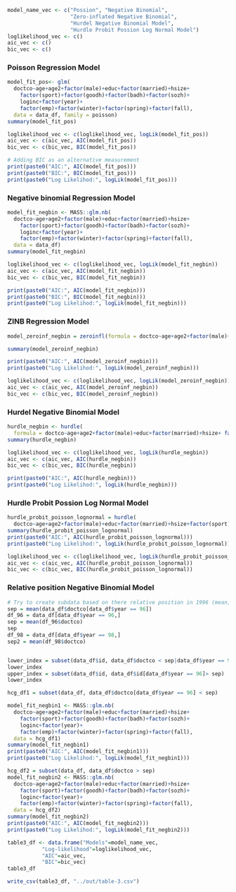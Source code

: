 ```r
model_name_vec <- c("Possion", "Negative Binomial", 
                    "Zero-inflated Negative Binomial", 
                    "Hurdel Negative Binomial Model", 
                    "Hurdle Probit Possion Log Normal Model")
loglikelihood_vec <- c()
aic_vec <- c()
bic_vec <- c()
```

### Poisson Regression Model

```r
model_fit_pos<- glm(
  doctco~age+age2+factor(male)+educ+factor(married)+hsize+
    factor(sport)+factor(goodh)+factor(badh)+factor(sozh)+
    loginc+factor(year)+
    factor(emp)+factor(winter)+factor(spring)+factor(fall), 
  data = data_df, family = poisson)
summary(model_fit_pos)
```
```r
loglikelihood_vec <- c(loglikelihood_vec, logLik(model_fit_pos))
aic_vec <- c(aic_vec, AIC(model_fit_pos))
bic_vec <- c(bic_vec, BIC(model_fit_pos))
```

```r
# Adding BIC as an alternative measurement 
print(paste0("AIC:", AIC(model_fit_pos)))
print(paste0("BIC:", BIC(model_fit_pos)))
print(paste0("Log Likelihod:", logLik(model_fit_pos)))
```

### Negative binomial Regression Model

```r
model_fit_negbin <- MASS::glm.nb(
  doctco~age+age2+factor(male)+educ+factor(married)+hsize+
    factor(sport)+factor(goodh)+factor(badh)+factor(sozh)+
    loginc+factor(year)+
    factor(emp)+factor(winter)+factor(spring)+factor(fall), 
  data = data_df)
summary(model_fit_negbin)
```
```r
loglikelihood_vec <- c(loglikelihood_vec, logLik(model_fit_negbin))
aic_vec <- c(aic_vec, AIC(model_fit_negbin))
bic_vec <- c(bic_vec, BIC(model_fit_negbin))
```

```r
print(paste0("AIC:", AIC(model_fit_negbin)))
print(paste0("BIC:", BIC(model_fit_negbin)))
print(paste0("Log Likelihod:", logLik(model_fit_negbin)))
```

### ZINB Regression Model

```r
model_zeroinf_negbin = zeroinfl(formula = doctco~age+age2+factor(male)+educ+factor(married)+hsize+ factor(sport)+factor(goodh)+factor(badh)+factor(sozh)+ loginc+factor(year)+ factor(emp)+factor(winter)+factor(spring)+factor(fall), data = data_df, dist = "negbin")

summary(model_zeroinf_negbin)

print(paste0("AIC:", AIC(model_zeroinf_negbin)))
print(paste0("Log Likelihod:", logLik(model_zeroinf_negbin)))

```

```r
loglikelihood_vec <- c(loglikelihood_vec, logLik(model_zeroinf_negbin))
aic_vec <- c(aic_vec, AIC(model_zeroinf_negbin))
bic_vec <- c(bic_vec, BIC(model_zeroinf_negbin))
```

### Hurdel Negative Binomial Model

```r
hurdle_negbin <- hurdle(
  formula = doctco~age+age2+factor(male)+educ+factor(married)+hsize+ factor(sport)+factor(goodh)+factor(badh)+factor(sozh)+ loginc+factor(year)+ factor(emp)+factor(winter)+factor(spring)+factor(fall), data = data_df, dist = "negbin")
summary(hurdle_negbin)
```

```r
loglikelihood_vec <- c(loglikelihood_vec, logLik(hurdle_negbin))
aic_vec <- c(aic_vec, AIC(hurdle_negbin))
bic_vec <- c(bic_vec, BIC(hurdle_negbin))
```

```r
print(paste0("AIC:", AIC(hurdle_negbin)))
print(paste0("Log Likelihod:", logLik(hurdle_negbin)))
```
### Hurdle Probit Possion Log Normal Model

```r
hurdle_probit_poisson_lognormal = hurdle(
  doctco~age+age2+factor(male)+educ+factor(married)+hsize+factor(sport)+factor(goodh)+factor(badh)+factor(sozh)+loginc+factor(year)+factor(emp)+factor(winter)+factor(spring)+factor(fall), data = data_df, dist = "poisson", zero.dist = "binomial", link = "probit")
summary(hurdle_probit_poisson_lognormal)
print(paste0("AIC:", AIC(hurdle_probit_poisson_lognormal)))
print(paste0("Log Likelihod:", logLik(hurdle_probit_poisson_lognormal)))
```

```r
loglikelihood_vec <- c(loglikelihood_vec, logLik(hurdle_probit_poisson_lognormal))
aic_vec <- c(aic_vec, AIC(hurdle_probit_poisson_lognormal))
bic_vec <- c(bic_vec, BIC(hurdle_probit_poisson_lognormal))
```

### Relative position Negative Binomial Model

```r
# Try to create subdata based on there relative position in 1996 (mean, or quartiles works)
sep = mean(data_df$doctco[data_df$year == 96])
df_96 = data_df[data_df$year == 96,]
sep = mean(df_96$doctco)
sep
df_98 = data_df[data_df$year == 98,]
sep2 = mean(df_98$doctco)


lower_index = subset(data_df$id, data_df$doctco < sep|data_df$year == 96)
lower_index
upper_index = subset(data_df$id, data_df$id[data_df$year == 96]> sep)
lower_index

hcg_df1 = subset(data_df, data_df$doctco[data_df$year == 96] < sep)

model_fit_negbin1 <- MASS::glm.nb(
  doctco~age+age2+factor(male)+educ+factor(married)+hsize+
    factor(sport)+factor(goodh)+factor(badh)+factor(sozh)+
    loginc+factor(year)+
    factor(emp)+factor(winter)+factor(spring)+factor(fall), 
  data = hcg_df1)
summary(model_fit_negbin1)
print(paste0("AIC:", AIC(model_fit_negbin1)))
print(paste0("Log Likelihod:", logLik(model_fit_negbin1)))

hcg_df2 = subset(data_df, data_df$doctco > sep)
model_fit_negbin2 <- MASS::glm.nb(
  doctco~age+age2+factor(male)+educ+factor(married)+hsize+
    factor(sport)+factor(goodh)+factor(badh)+factor(sozh)+
    loginc+factor(year)+
    factor(emp)+factor(winter)+factor(spring)+factor(fall), 
  data = hcg_df2)
summary(model_fit_negbin2)
print(paste0("AIC:", AIC(model_fit_negbin2)))
print(paste0("Log Likelihod:", logLik(model_fit_negbin2)))
```

```r
table3_df <- data.frame("Models"=model_name_vec, 
           "Log-likelihood"=loglikelihood_vec, 
           "AIC"=aic_vec,
           "BIC"=bic_vec)
table3_df
```

```r
write_csv(table3_df, "../out/table-3.csv")
```

